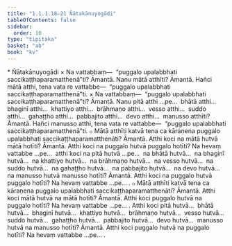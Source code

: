 ```yaml
---
title: "1.1.1.18–21 Ñātakānuyogādi"
tableOfContents: false
sidebar:
  order: 10
type: "tipitaka"
basket: "ab"
book: "kv"
---
```



<DynamicBreadcrumb />

<Paragraph type="center" book="kv">
* Ñātakānuyogādi
</Paragraph>

<Division number="197" book="kv">

<Paragraph number="326" book="kv">
× Na vattabbaṃ—  “puggalo upalabbhati saccikaṭṭhaparamatthenā”ti? Āmantā. Nanu mātā atthīti? Āmantā. Hañci mātā atthi, tena vata re vattabbe—  “puggalo upalabbhati saccikaṭṭhaparamatthenā”ti.
</Paragraph>

</Division>
<Division number="198" book="kv">

<Paragraph number="327" book="kv">
× Na vattabbaṃ—  “puggalo upalabbhati saccikaṭṭhaparamatthenā”ti? Āmantā. Nanu pitā atthi …pe…  bhātā atthi…  bhaginī atthi…  khattiyo atthi…  brāhmaṇo atthi…  vesso atthi…  suddo atthi…  gahaṭṭho atthi…  pabbajito atthi…  devo atthi…  manusso atthīti? Āmantā. Hañci manusso atthi, tena vata re vattabbe—  “puggalo upalabbhati saccikaṭṭhaparamatthenā”ti.
</Paragraph>

</Division>
<Division number="199" book="kv">

<Paragraph number="328" book="kv">
๐ Mātā atthīti katvā tena ca kāraṇena puggalo upalabbhati saccikaṭṭhaparamatthenāti? Āmantā. Atthi koci na mātā hutvā mātā hotīti? Āmantā. Atthi koci na puggalo hutvā puggalo hotīti? Na hevaṃ vattabbe …pe…  atthi koci na pitā hutvā …pe…  na bhātā hutvā…  na bhaginī hutvā…  na khattiyo hutvā…  na brāhmaṇo hutvā…  na vesso hutvā…  na suddo hutvā…  na gahaṭṭho hutvā…  na pabbajito hutvā…  na devo hutvā…  na manusso hutvā manusso hotīti? Āmantā. Atthi koci na puggalo hutvā puggalo hotīti? Na hevaṃ vattabbe …pe… .
</Paragraph>

</Division>
<Division number="200" book="kv">

<Paragraph number="329" book="kv">
๐ Mātā atthīti katvā tena ca kāraṇena puggalo upalabbhati saccikaṭṭhaparamatthenāti? Āmantā. Atthi koci mātā hutvā na mātā hotīti? Āmantā. Atthi koci puggalo hutvā na puggalo hotīti? Na hevaṃ vattabbe …pe… .
</Paragraph>

<Paragraph number="330" book="kv">
Atthi koci pitā hutvā…  bhātā hutvā…  bhaginī hutvā…  khattiyo hutvā…  brāhmaṇo hutvā…  vesso hutvā…  suddo hutvā…  gahaṭṭho hutvā…  pabbajito hutvā…  devo hutvā…  manusso hutvā na manusso hotīti? Āmantā. Atthi koci puggalo hutvā na puggalo hotīti? Na hevaṃ vattabbe …pe… .
</Paragraph>
</Division>